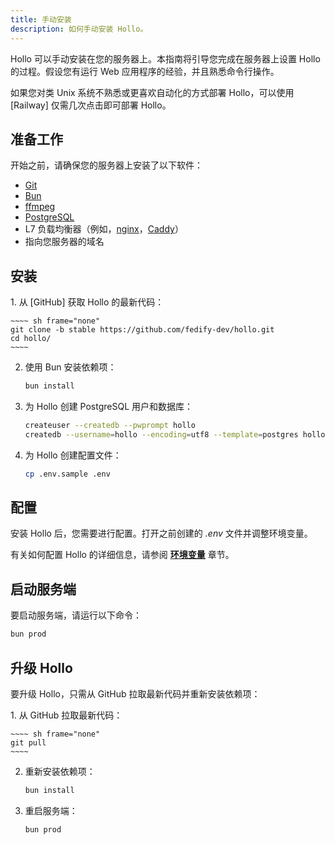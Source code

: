 ```yaml
---
title: 手动安装
description: 如何手动安装 Hollo。
---
```



Hollo 可以手动安装在您的服务器上。本指南将引导您完成在服务器上设置 Hollo 的过程。假设您有运行 Web 应用程序的经验，并且熟悉命令行操作。

<Aside type="tip">
  如果您对类 Unix 系统不熟悉或更喜欢自动化的方式部署 Hollo，可以使用 [Railway] 仅需几次点击即可部署 Hollo。

  [Railway]: /zh-cn/install/railway
</Aside>


准备工作
--------

开始之前，请确保您的服务器上安装了以下软件：

 -  [Git]
 -  [Bun]
 -  [ffmpeg]
 -  [PostgreSQL]
 -  L7 负载均衡器（例如，[nginx]，[Caddy]）
 -  指向您服务器的域名

[Git]: https://git-scm.com/
[Bun]: https://bun.sh/
[ffmpeg]: https://www.ffmpeg.org/
[PostgreSQL]: https://www.postgresql.org/
[nginx]: https://nginx.org/
[Caddy]: https://caddyserver.com/


安装
----


<Steps>
 1. 从 [GitHub] 获取 Hollo 的最新代码：

    ~~~~ sh frame="none"
    git clone -b stable https://github.com/fedify-dev/hollo.git
    cd hollo/
    ~~~~

 2. 使用 Bun 安装依赖项：

    ~~~~ sh frame="none"
    bun install
    ~~~~

 3. 为 Hollo 创建 PostgreSQL 用户和数据库：

    ~~~~ sh frame="none"
    createuser --createdb --pwprompt hollo
    createdb --username=hollo --encoding=utf8 --template=postgres hollo
    ~~~~

 4. 为 Hollo 创建配置文件：

    ~~~~ sh frame="none"
    cp .env.sample .env
    ~~~~

[GitHub]: https://github.com/fedify-dev/hollo
</Steps>


配置
----

安装 Hollo 后，您需要进行配置。打开之前创建的 *.env* 文件并调整环境变量。

有关如何配置 Hollo 的详细信息，请参阅 [**环境变量**](/zh-cn/install/env) 章节。


启动服务端
----------

要启动服务端，请运行以下命令：

~~~~ sh frame="none"
bun prod
~~~~


升级 Hollo
----------

要升级 Hollo，只需从 GitHub 拉取最新代码并重新安装依赖项：

<Steps>
 1. 从 GitHub 拉取最新代码：

    ~~~~ sh frame="none"
    git pull
    ~~~~

 2. 重新安装依赖项：

    ~~~~ sh frame="none"
    bun install
    ~~~~

 3. 重启服务端：

    ~~~~ sh frame="none"
    bun prod
    ~~~~
</Steps>
